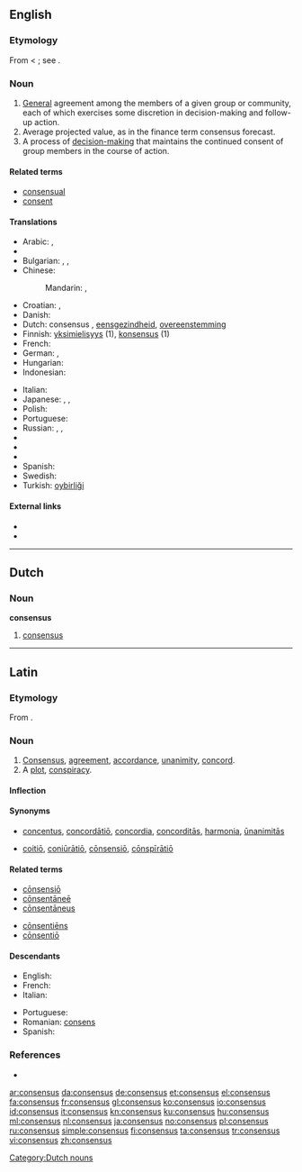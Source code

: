 {{wikipedia}}
==English==

===Etymology===
From {{etyl|la}} {{term|consensus|cōnsēnsus|agreement, accordance, unanimity|lang=la}} < {{term|consentio|cōnsentiō|feel together; agree|lang=la}}; see {{term|consent}}.

===Noun===
{{en-noun|es}}

# [[general#Adjective|General]] agreement among the members of a given group or community, each of which exercises some discretion in decision-making and follow-up action.
# Average projected value, as in the finance term consensus forecast.
# A process of [[w:Decision making#Decision making in social setting|decision-making]] that maintains the continued consent of group members in the course of action.

====Related terms====
* [[consensual]]
* [[consent]]

====Translations====
{{trans-top|general agreement}}
* Arabic: {{t|ar|إجماع|m|tr='iHmaa`}},  {{t|ar|توافق|m|tr=tawaafuq}}
* {{trreq|Bosnian}}
* Bulgarian: {{t+|bg|съгласие|n}},  {{t|bg|единодушие|n}},  {{t-|bg|консенсус|m}}
* Chinese:
*: Mandarin: {{t|cmn|共識|sc=Hani}},  {{t|cmn|共识|tr=gòngshí|sc=Hani}}
* Croatian: {{t+|hr|konsenzus|m|alt=konsènzus}}, {{t-|hr|sporazum|m|alt=spȍrazūm}}
* Danish: {{t+|da|konsensus}}
* Dutch: consensus {{m}}, [[eensgezindheid]], [[overeenstemming]]
* Finnish: [[yksimielisyys]] (1), [[konsensus]] (1)
* French: {{t+|fr|consensus|m}}
* German: {{t+|de|Konsens|m}}, {{t+|de|Einvernehmen|n}}
* Hungarian: {{t|hu|egyezség}}
* Indonesian: {{t-|id|konsensus|xs=Indonesian}}
{{trans-mid}}
* Italian: {{t+|it|consenso|m}}
* Japanese: {{t|ja|総意|tr=そうい, sōi}},  {{t|ja|協心|tr=きょうしん, kyōshin}},  {{t|ja|コンセンサス|tr=konsensasu}}
* Polish: {{t+|pl|konsensus|m}}
* Portuguese: {{t+|pt|consenso|m}}
* Russian: {{t+|ru|консенсус|m|tr=konsénsus}},  {{t+|ru|согласие|n|tr=soglásije}},  {{t|ru|единодушие|n|tr=jedinidúšije}}
* {{trreq|Serbian}}
* {{trreq|Serbo-Croatian}}
* {{trreq|Slovene}}
* Spanish: {{t-|es|consenso|m}}
* Swedish: {{t+|sv|konsensus}}
* Turkish: [[oybirliği]]
{{trans-bottom}}

====External links====
* {{R:Webster 1913}}
* {{R:Century 1911}}

----

==Dutch==

===Noun===
'''consensus''' {{m}}

# [[#English|consensus]]

[[Category:Dutch nouns]]

----

==Latin==

===Etymology===
From {{term|consentio|cōnsentiō|feel together; agree|lang=la}}.

===Noun===
{{la-noun|cōnsēnsus|consensus|cōnsēnsūs|m|fourth}}

# [[consensus#English|Consensus]], [[agreement]], [[accordance]], [[unanimity]], [[concord]].
# A [[plot]], [[conspiracy]].

====Inflection====
{{la-decl-4th|consens|cōnsēns}}

====Synonyms====
* {{sense|concord, agreement}} [[concentus]], [[concordatio|concordātiō]], [[concordia#Latin|concordia]], [[concorditas|concorditās]], [[harmonia#Latin|harmonia]], [[unanimitas|ūnanimitās]]
* {{sense|plot, conspiracy}} [[coitio|coitiō]], [[coniuratio|coniūrātiō]], [[consensio|cōnsensiō]], [[conspiratio|cōnspīrātiō]]

====Related terms====
{{top2}}
* [[consensio|cōnsensiō]]
* [[consentanee|cōnsentāneē]]
* [[consentaneus|cōnsentāneus]]
{{mid2}}
* [[consentiens|cōnsentiēns]]
* [[consentio|cōnsentiō]]
{{bottom}}

====Descendants====
{{top2}}
* English: {{l|en|consensus}}
* French: {{l|fr|consensus}}
* Italian: {{l|it|consenso}}
{{mid2}}
* Portuguese: {{l|pt|consenso}}
* Romanian: [[consens]]
* Spanish: {{l|es|consenso}}
{{bottom}}

===References===
* {{R:L&S}}

[[ar:consensus]]
[[da:consensus]]
[[de:consensus]]
[[et:consensus]]
[[el:consensus]]
[[fa:consensus]]
[[fr:consensus]]
[[gl:consensus]]
[[ko:consensus]]
[[io:consensus]]
[[id:consensus]]
[[it:consensus]]
[[kn:consensus]]
[[ku:consensus]]
[[hu:consensus]]
[[ml:consensus]]
[[nl:consensus]]
[[ja:consensus]]
[[no:consensus]]
[[pl:consensus]]
[[ru:consensus]]
[[simple:consensus]]
[[fi:consensus]]
[[ta:consensus]]
[[tr:consensus]]
[[vi:consensus]]
[[zh:consensus]]